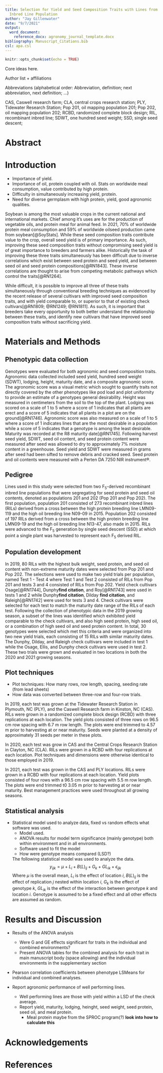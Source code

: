 ```yaml
---
title: Selection for Yield and Seed Composition Traits with Lines from a Recombinant
  Inbred Line Population
author: "Jay Gillenwater"
date: "9/7/2021"
output: 
  word_document:
    reference_docx: agronomy_journal_template.docx
bibliography: Manuscript_Citations.bib
csl: apa.csl
---
```


```r
knitr::opts_chunk$set(echo = TRUE)
```

Core ideas here.

Author list + affiliations

Abbreviations (alphabetical order: Abbreviation, definition; next abbreviation, next definition; ...)

CAS, Caswell research farm; CLA, central crops research station; PLY, Tidewater Research Station; Pop 201, oil mapping population 201; Pop 202, oil mapping population 202; RCBD, randomized complete block design; RIL, recombinant inbred line; SDWT, one hundred seed weight; SSD, single seed descent;

# Abstract

# Introduction

- Importance of yield.
- Importance of oil, protein coupled with oil. Stats on worldwide meal consumption, value contributed by high protein. 
- Difficulty in simultaneously increasing yield, protein.
- Need for diverse germplasm with high protein, yield, good agronomic qualities.

Soybean is among the most valuable crops in the current national and international markets. Chief among it's uses are for the production of vegetable oils, and protein meal for animal feed. In 2021, 70% of worldwide protein meal consumption and 59% of worldwide oilseed production came from soybean[@SoyStats]. While these seed composition traits contribute value to the crop, overall seed yield is of primary importance. As such, improving these seed composition traits without compromising seed yield is of great importance to breeders and farmers alike. Historically the task of improving these three traits simultaneously has been difficult due to inverse correlations which exist between seed protein and seed yield, and between seed oil and seed protein compositions[@RN1843]. These inverse correlations are thought to arise from competing metabolic pathways which control the traits[@RN1264].

While difficult, it is possible to improve all three of these traits simultaneously through conventional breeding techniques as evidenced by the recent release of several cultivars with improved seed composition traits, and with yield comparable to, or superior to that of existing check cultivars[@RN1809; @RN1249; @RN1811]. As such, it is important that breeders take every opportunity to both better understand the relationship between these traits, and identify new cultivars that have improved seed composition traits without sacrificing yield. 

# Materials and Methods

## Phenotypic data collection
  Genotypes were evaluated for both agronomic and seed composition traits. Agronomic data collected included seed yield, hundred seed weight (SDWT), lodging, height, maturity date, and a composite agronomic score. The agronomic score was a visual metric which sought to quantify traits not directly covered by the other phenotypes like pod load and plot uniformity to provide an estimate of a genotypes general desirability. Height was measured in centimeters from the soil to the top of the plant. Lodging was scored on a scale of 1 to 5 where a score of 1 indicates that all plants are erect and a score of 5 indicates that all plants in a plot are on the ground[@RN1746]. Agronomic score was also measured on a scale of 1 to 5 where a score of 1 indicates lines that are the most desirable in a population while a score of 5 indicates that a genotype is among the least desirable. Maturity was recorded at the R8 maturity date[@RN1745]. Following harvest seed yield, SDWT, seed oil content, and seed protein content were measured after seed was allowed to dry to approximately 7% moisture content in a greenhouse. Seed yield and SDWT were measured in grams after seed had been sifted to remove debris and cracked seed. Seed protein and oil contents were measured with a Perten DA 7250 NIR instrument®.

## Pedigree
  Lines used in this study were selected from two F~5~-derived recombinant inbred line populations that were segregating for seed protein and seed oil contents, denoted as populations 201 and 202 (Pop 201 and Pop 202). The first population, population 201 consisted of 273 recombinant inbred lines (RILs) derived from a cross between the high protein breeding line LMN09-119 and the high oil breeding line N09-09 in 2015. Population 202 consisted of 197 RILs derived from a cross between the high protein breeding line LMN09-19 and the high oil breeding line N13-47, also made in 2015. RILs were advanced to the F~5~ generation by single seed descent (SSD) at which point a single plant was harvested to represent each F~5~ derived RIL.
  
## Population development
  In 2019, 80 RILs with the highest bulk weight, seed protein, and seed oil content with non-extreme maturity dates were selected from Pop 201 and Pop 202. The selections were used to make two yield trials per population, named Test 1 - Test 4 where Test 1 and Test 2 consisted of RILs from Pop 201 and tests 3 and 4 consisted of RILs from Pop 202. Yield check cultivars Osage[@RN1744], Dunphy**find citation**, and Roy[@RN1743] were used in tests 1 and 2 while Dunphy**find citation**, Dilday **find citation**, and Raleigh[@RN1742] were used for tests 3 and 4.  Check cultivars were selected for each test to match the maturity date range of the RILs of each test. Following the collection of phenotypic data in the 2019 growing season, a subset of the lines was identified which exhibited yield comparable to the check cultivars, and also high seed protein, high seed oil, or a combination of high seed oil and seed protein content. In total, 30 genotypes were selected which met this criteria and were organized into two new yield trials, each consisting of 15 RILs with similar maturity dates. The Dunphy, Dilday, and Raleigh check cultivars were included in test 1 while the Osage, Ellis, and Dunphy check cultivars were used in test 2. These two trials were grown and evaluated in two locations in both the 2020 and 2021 growing seasons. 


## Plot techniques

- Plot techniques: How many rows, row length, spacing, seeding rate (from lead sheets)
- How data was converted between three-row and four-row trials.

In 2019, each test was grown at the Tidewater Research Station in Plymouth, NC (PLY), and the Caswell Research farm in Kinston, NC (CAS). RILs were grown in a randomized complete block design (RCBD) with three replications at each location. The yield plots consisted of three rows on 96.5 cm row spacing with 6.7 m row length. The plots were end trimmed to 4.57 m prior to harvesting at or near maturity. Seeds were planted at a density of approximately 31 seeds per meter in these plots. 

In 2020, each test was grow in CAS and the Central Crops Research Station in Clayton, NC (CLA). RILs were grown in a RCBD with four replications at each location. Plot techniques and dimensions were otherwise identical to those employed in 2019. 

In 2021, each test was grown in the CAS and PLY locations. RILs were grown in a RCBD with four replications at each location. Yield plots consisted of four rows with a 96.5 cm row spacing with 5.5 m row length. The plots were end trimmed t0 3.05 m prior to harvesting at or near maturity.  Best management practices were used throughout all growing seasons.


## Statistical analysis

- Statistical model used to analyze data, fixed vs random effects what software was used. 
  - Model used.
  - ANOVA results for model term significance (mainly genotype) both within environment and in all environments.
  - Software used to fit the model
  - How were genotype means compared (LSD?)
  
  The following statistical model was used to analyze the data. 
  $$y_{ijk} = \mu + L_i + B(L)_{ij} + G_k + GL_{ik} + \epsilon_{ijk}$$
  Where $\mu$ is the overall mean, $L_i$ is the effect of location $i$, $B(L)_{ij}$ is the effect of replication $j$ nested within location $i$, $G_k$ is the effect of genotype $k$, $GL_{ik}$ is the effect of the interaction between genotype $k$ and location $i$. Genotype is assumed to be a fixed effect and all other effects are assumed as random. 

# Results and Discussion

- Results of the ANOVA analysis
  - Were G and GE effects significant for traits in the individual and combined environments?
  - Present ANOVA tables for the combined analysis for each trait in main manuscript body (space allowing) and the individual environments in the supplementary section

- Pearson correlation coefficients between phenotype LSMeans for individual and combined analyses. 

- Report agronomic performance of well performing lines. 
  - Well performing lines are those with yield within a LSD of the check average.
  - Report yield, maturity, lodging, heinght, seed weight, seed protein, seed oil, and meal protein. 
    - Meal protein maybe from the SPROC program(?) **look into how to calculate this**
    

# Acknowledgements

# References
